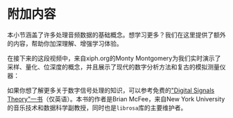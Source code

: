 # 附加内容

本小节涵盖了许多处理音频数据的基础概念。想学习更多？我们在这里提供了额外的内容，帮助你加深理解、增强学习体验。

在接下来的这段视频中，来自xiph.org的Monty Montgomery为我们实时演示了采样、量化、位深度的概念，并且展示了现代的数字分析方法和复古的模拟测量仪器：

<Youtube id="cIQ9IXSUzuM"/>

如果你想了解更多关于数字信号处理的知识，可以参考免费的["Digital Signals Theory"一书](https://brianmcfee.net/dstbook-site/content/intro.html)（仅英语）。本书的作者是Brian McFee，来自New York University的音乐技术和数据科学副教授，同时也是`librosa`库的主要维护者。

